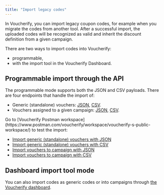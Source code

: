 ```yaml
---
title: "Import legacy codes"
---
```


In Voucherify, you can import legacy coupon codes, for example when you migrate the codes from another tool. After a successful import, the uploaded codes will be recognized as valid and inherit the discount definition from a given campaign.

There are two ways to import codes into Voucherify:

* programmable,
* with the import tool in the Voucherify Dashboard.

## Programmable import through the API

The programmable mode supports both the JSON and CSV payloads. There are four endpoints that handle the import of:

* Generic (standalone) vouchers: [JSON](/api-reference/vouchers/import-vouchers), [CSV](/api-reference/vouchers/import-vouchers-using-csv).
* Vouchers assigned to a given campaign: [JSON](/api-reference/campaigns/import-vouchers-to-campaign), [CSV](/api-reference/campaigns/import-vouchers-to-campaign-by-csv).

<Callout icon="notebook" color="#2196F3" iconType="regular">
  Go to [Voucherify Postman workspace](https://www.postman.com/voucherify/workspace/voucherify-s-public-workspace/) to test the import:

  * [Import generic (standalone) vouchers with JSON](https://www.postman.com/voucherify/voucherify-s-public-workspace/request/u2cln3f/import-vouchers?tab=overview)
  * [Import generic (standalone) vouchers with CSV](https://www.postman.com/voucherify/voucherify-s-public-workspace/request/z9qk64n/import-vouchers-using-csv)
  * [Import vouchers to campaign with JSON](https://www.postman.com/voucherify/voucherify-s-public-workspace/request/dci1n32/import-vouchers-to-campaign)
  * [Import vouchers to campaign with CSV](https://www.postman.com/voucherify/voucherify-s-public-workspace/request/2f3d8ef/import-vouchers-to-campaign-by-csv)
</Callout>

## Dashboard import tool mode

You can also import codes as generic codes or into campaigns through [the Voucherify dashboard](https://support.voucherify.io/article/45-import-codes-and-share-them-digitally).